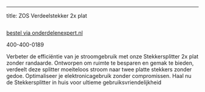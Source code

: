 ---
title: ZOS Verdeelstekker 2x plat



<Image src={imageProduct} width={imageProduct.width} alt="" />

[bestel via onderdelenexpert.nl](https://www.onderdelenexpert.nl/zos-verdeelstekker-2x-plat-61050)

400-400-0189

Verbeter de efficiëntie van je stroomgebruik met onze Stekkersplitter 2x plat zonder randaarde. Ontworpen om ruimte te besparen en gemak te bieden, verdeelt deze splitter moeiteloos stroom naar twee platte stekkers zonder gedoe. Optimaliseer je elektronicagebruik zonder compromissen. Haal nu de Stekkersplitter in huis voor ultieme gebruiksvriendelijkheid
